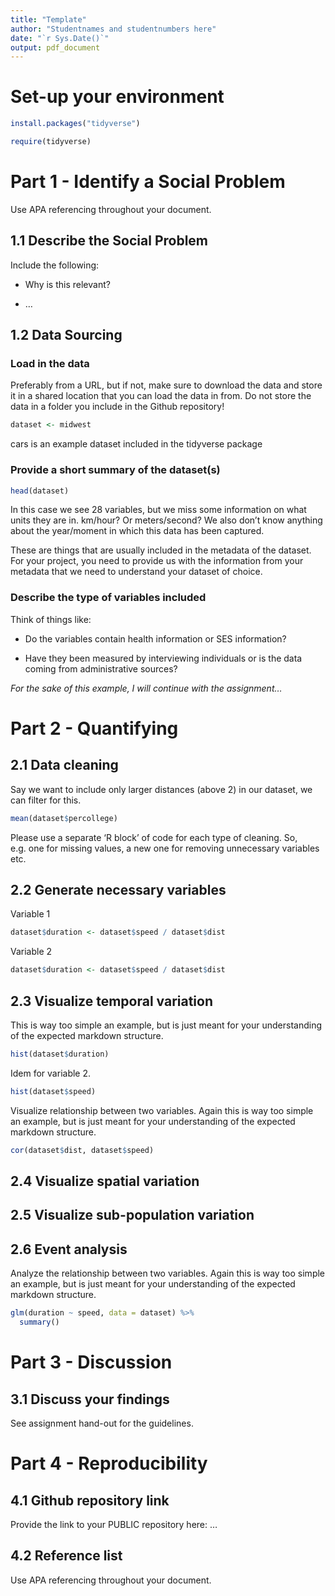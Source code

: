 ```yaml
---
title: "Template"
author: "Studentnames and studentnumbers here"
date: "`r Sys.Date()`"
output: pdf_document
---
```


# Set-up your environment

```r
install.packages("tidyverse")
```

```r
require(tidyverse)
```

# Part 1 - Identify a Social Problem

Use APA referencing throughout your document.

## 1.1 Describe the Social Problem

Include the following:

-   Why is this relevant?

-   ...

## 1.2 Data Sourcing

### Load in the data

Preferably from a URL, but if not, make sure to download the data and store it in a shared location that you can load the data in from. Do not store the data in a folder you include in the Github repository!

```r
dataset <- midwest
```

cars is an example dataset included in the tidyverse package

### Provide a short summary of the dataset(s)

```r
head(dataset)
```

In this case we see 28 variables, but we miss some information on what units they are in. km/hour? Or meters/second? We also don't know anything about the year/moment in which this data has been captured.

These are things that are usually included in the metadata of the dataset. For your project, you need to provide us with the information from your metadata that we need to understand your dataset of choice.

### Describe the type of variables included

Think of things like:

-   Do the variables contain health information or SES information?

-   Have they been measured by interviewing individuals or is the data coming from administrative sources?

*For the sake of this example, I will continue with the assignment...*

# Part 2 - Quantifying

## 2.1 Data cleaning

Say we want to include only larger distances (above 2) in our dataset, we can filter for this.

```r
mean(dataset$percollege)
```

Please use a separate 'R block' of code for each type of cleaning. So, e.g. one for missing values, a new one for removing unnecessary variables etc.

## 2.2 Generate necessary variables

Variable 1

```r
dataset$duration <- dataset$speed / dataset$dist
```

Variable 2

```r
dataset$duration <- dataset$speed / dataset$dist
```

## 2.3 Visualize temporal variation

This is way too simple an example, but is just meant for your understanding of the expected markdown structure.

```r
hist(dataset$duration)
```

Idem for variable 2.

```r
hist(dataset$speed)
```

Visualize relationship between two variables. Again this is way too simple an example, but is just meant for your understanding of the expected markdown structure.

```r
cor(dataset$dist, dataset$speed)
```

## 2.4 Visualize spatial variation

## 2.5 Visualize sub-population variation

## 2.6 Event analysis

Analyze the relationship between two variables. Again this is way too simple an example, but is just meant for your understanding of the expected markdown structure.

```r
glm(duration ~ speed, data = dataset) %>%
  summary()
```

# Part 3 - Discussion

## 3.1 Discuss your findings

See assignment hand-out for the guidelines.

# Part 4 - Reproducibility

## 4.1 Github repository link

Provide the link to your PUBLIC repository here: ...

## 4.2 Reference list

Use APA referencing throughout your document.
